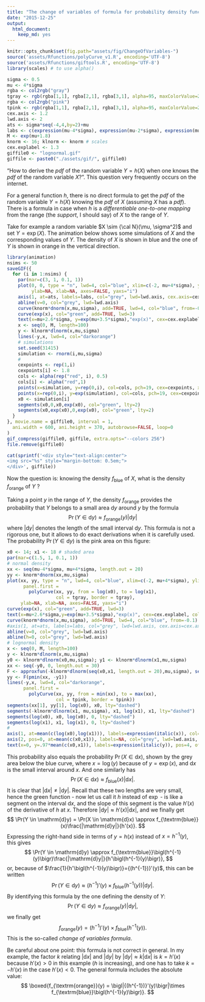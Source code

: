 ```yaml
---
title: "The change of variables of formula for probability density functions"
date: "2015-12-25"
output: 
  html_document: 
    keep_md: yes
---
```



```r
knitr::opts_chunk$set(fig.path="assets/fig/ChangeOfVariables-")
source('assets/Rfunctions/polyCurve_v1.R', encoding='UTF-8')
source('assets/Rfunctions/giftools.R', encoding='UTF-8')
library(scales) # to use alpha()
```

```r
sigma <- 0.5
mu <- 4*sigma
rgba <- col2rgb("gray")
tgray <- rgb(rgba[1,1], rgba[2,1], rgba[3,1], alpha=95, maxColorValue=255)
rgba <- col2rgb("pink")
tpink <- rgb(rgba[1,1], rgba[2,1], rgba[3,1], alpha=95, maxColorValue=255)
cex.axis <- 1.2
lwd.axis <- 2
ats <- sigma*seq(-4,4,by=2)+mu
labs <- c(expression(mu-4*sigma), expression(mu-2*sigma), expression(mu), expression(mu+2*sigma), expression(mu+4*sigma))
M <- exp(mu+1.8)
knorm <- 16; klnorm <- knorm # scales
cex.explabel <- 1.3
giffile0 <- "lognormal.gif"
giffile <- paste0("./assets/gif/", giffile0)
```

"How to derive the *pdf* of the random variable $Y=h(X)$ when one knows the *pdf* of the random variable $X$?". This question very frequently occurs on the internet. 

For a general function $h$, there is no direct formula to get the *pdf* of the random variable $Y=h(X)$ knowing the *pdf* of $X$ (assuming $X$ has a *pdf*). There is a formula in case when $h$ is a *differentiable one-to-one mapping* from the range (the *support*, I should say) of $X$ to the range of $Y$. 

Take for example a random variable $X \sim {\cal N}(\mu, \sigma^2)$ and set $Y=\exp(X)$. 
The animation below shows some simulations of $X$ and the corresponding values of $Y$. The density of $X$ is shown in blue and the one of $Y$ is shown in orange in the vertical direction.

```r
library(animation)
nsims <- 50
saveGIF({
  for (i in 1:nsims) {
    par(mar=c(3, 1, 0.1, 1))
    plot(0, 0, type = "n", lwd=4, col="blue", xlim=c(-2, mu+4*sigma), ylim=c(0, M), 
         ylab=NA, xlab=NA, axes=FALSE, yaxs="i")
    axis(1, at=ats, labels=labs, col="grey", lwd=lwd.axis, cex.axis=cex.axis)
    abline(v=0, col="grey", lwd=lwd.axis)
    curve(knorm*dnorm(x,mu,sigma), add=TRUE, lwd=4, col="blue", from=-0.1)
    curve(exp(x), col="green", add=TRUE, lwd=3)
    text(x=mu+2.6*sigma, y=exp(mu+3.5*sigma),"exp(x)", cex=cex.explabel, col="green")
    x <- seq(0, M, length=100)
    y <- klnorm*dlnorm(x,mu,sigma)
    lines(-y,x, lwd=4, col="darkorange")
    # simulations
    set.seed(31415)
    simulation <- rnorm(i,mu,sigma)
    #
    cexpoints <- rep(1,i)
    cexpoints[i] <- 1.8
    cols <- alpha(rep("red", i), 0.5)
    cols[i] <- alpha("red",1)
    points(x=simulation, y=rep(0,i), col=cols, pch=19, cex=cexpoints, xpd=TRUE)
    points(x=rep(0,i), y=exp(simulation), col=cols, pch=19, cex=cexpoints)
    x0 <- simulation[i] 
    segments(x0,0,x0,exp(x0), col="green", lty=2)
    segments(x0,exp(x0),0,exp(x0), col="green", lty=2)
  }
}, movie.name = giffile0, interval = 1, 
  ani.width = 600, ani.height = 370, autobrowse=FALSE, loop=0
)
gif_compress(giffile0, giffile, extra.opts="--colors 256")
file.remove(giffile0)
```

```r
cat(sprintf('<div style="text-align:center">
<img src="%s" style="margin-bottom: 0.5em;">
</div>', giffile))
```

Now the question is: knowing the density $f_{\textrm{blue}}$ of $X$, what is the density $f_{\textrm{orange}}$ of $Y$ ? 

Taking a point $y$ in the range of $Y$, the density $f_{\textrm{orange}}$ provides the probability that $Y$ belongs to a small area $\mathrm{d}y$ around $y$ by the formula
$$
\Pr(Y \in \mathrm{d}y) \approx f_{\textrm{orange}}(y)|\mathrm{d}y|
$$
where $|\mathrm{d}y|$ denotes the length of the small interval $\mathrm{d}y$. This formula is not a rigorous one, but it allows to do exact derivations when it is carefully used. The probability $\Pr(Y \in \mathrm{d}y)$ is the pink area on this figure: 

```r
x0 <- 14; x1 <- 18 # shaded area
par(mar=c(1.5, 1, 0.1, 1))
# normal density
xx <- seq(mu-4*sigma, mu+4*sigma, length.out = 20)
yy <- knorm*dnorm(xx,mu,sigma)
plot(xx, yy, type = "n", lwd=4, col="blue", xlim=c(-2, mu+4*sigma), ylim=c(0, M), 
      panel.first =
        polyCurve(xx, yy, from = log(x0), to = log(x1),
                  col = tgray, border = tgray), 
     ylab=NA, xlab=NA, axes=FALSE, yaxs="i")
curve(exp(x), col="green", add=TRUE, lwd=3)
text(x=mu+2.6*sigma,y=exp(mu+3.5*sigma),"exp(x)", cex=cex.explabel, col="green")
curve(knorm*dnorm(x,mu,sigma), add=TRUE, lwd=4, col="blue", from=-0.1)
#axis(1, at=ats, labels=labs, col="grey", lwd=lwd.axis, cex.axis=cex.axis)
abline(v=0, col="grey", lwd=lwd.axis)
abline(h=0, col="grey", lwd=lwd.axis)
# lognormal density
x <- seq(0, M, length=100)
y <- klnorm*dlnorm(x,mu,sigma)
y0 <- klnorm*dlnorm(x0,mu,sigma); y1 <- klnorm*dlnorm(x1,mu,sigma)
xx <- seq(-y0, 0, length.out = 30)
F <- approxfun(-klnorm*dlnorm(seq(x0,x1, length.out = 20),mu,sigma), seq(x0,x1, length.out = 20))
yy <- F(pmin(xx, -y1))
lines(-y,x, lwd=4, col="darkorange",
      panel.first =
        polyCurve(xx, yy, from = min(xx), to = max(xx),
                  col = tpink, border = tpink))
segments(xx[1], yy[1], log(x0), x0, lty="dashed")
segments(-klnorm*dlnorm(x1, mu,sigma), x1, log(x1), x1, lty="dashed")
segments(log(x0), x0, log(x0), 0, lty="dashed")
segments(log(x1), x1, log(x1), 0, lty="dashed")
#
axis(1, at=mean(c(log(x0),log(x1))), labels=expression(italic(x)), col="grey", lwd=lwd.axis, cex.axis=cex.axis, padj=-1.3)
axis(2, pos=0, at=mean(c(x0,x1)), labels=NA, col="grey", lwd=lwd.axis, cex.axis=cex.axis, tcl=0.35)
text(x=0, y=.97*mean(c(x0,x1)), labels=expression(italic(y)), pos=4, offset=0.6)
```

This probability also equals the probability $\Pr(X \in \mathrm{d}x)$, shown by the grey area below the blue curve, where $x=\log(y)$ because of $y=\exp(x)$, and $\mathrm{d}x$ is the small interval around $x$. And one similarly has 
$$
\Pr(X \in \mathrm{d}x) \approx f_{\textrm{blue}}(x)|\mathrm{d}x|. 
$$
It is clear that $|\mathrm{d}x| \neq |\mathrm{d}y|$. Recall that these two lengths are very small, hence the green function - now let us call it $h$  instead of $\exp$ - is like a segment on the interval $\mathrm{d}x$, and the slope of this segment is the value $h'(x)$ of the derivative of $h$ at $x$. Therefore $|\mathrm{d}y| \approx h'(x)|\mathrm{d}x|$, and we finally get 
$$
\Pr(Y \in \mathrm{d}y) = \Pr(X \in \mathrm{d}x)  \approx f_{\textrm{blue}}(x)\frac{|\mathrm{d}y|}{h'(x)}. 
$$
Expressing the right-hand side in terms of $y=h(x)$ instead of $x=h^{-1}(y)$, this gives 
$$
\Pr(Y \in \mathrm{d}y) \approx f_{\textrm{blue}}\bigl(h^{-1}(y)\bigr)\frac{|\mathrm{d}y|}{h'\bigl(h^{-1}(y)\bigr)}, 
$$
or, because of $\frac{1}{h'\bigl(h^{-1}(y)\bigr)}={(h^{-1})}'(y)$, this can be written 
$$
\Pr(Y \in \mathrm{d}y) \approx {(h^{-1})}'(y)\times f_{\textrm{blue}}\bigl(h^{-1}(y)\bigr)|\mathrm{d}y|.
$$
By identifying this formula by the one defining the density of $Y$:
$$
\Pr(Y \in \mathrm{d}y) \approx f_{\textrm{orange}}(y)|\mathrm{d}y|,
$$
we finally get
$$
f_{\textrm{orange}}(y) = {(h^{-1})}'(y)\times f_{\textrm{blue}}\bigl(h^{-1}(y)\bigr).
$$
This is the so-called *change of variables formula*. 

Be careful about one point: this formula is not correct in general. In my example, the factor $k$ relating $|\mathrm{d}x|$ and $|\mathrm{d}y|$ by $|\mathrm{d}y| \approx k|\mathrm{d}x|$ is $k = h'(x)$ because $h'(x)>0$ in this example ($h$ is increasing), and one has to take $k=-h'(x)$ in the case $h'(x)<0$. The general formula includes the absolute value:
$$
\boxed{f_{\textrm{orange}}(y) = \bigl|{(h^{-1})}'(y)\bigr|\times f_{\textrm{blue}}\bigl(h^{-1}(y)\bigr)}.
$$


